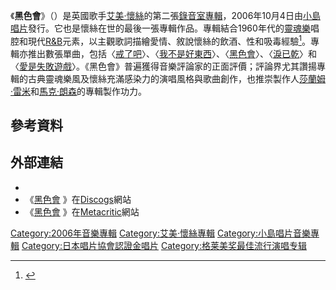 {{Infobox album <!-- See Wikipedia:WikiProject_Albums -->
| Name        = 黑色會
| Type        = studio
| Artist      = [[艾美·懷絲|艾美·懷絲]]
| Cover       = 
| Released    = 2006年10月4日
| Recorded    = 2006年
| Genre       = [[當代節奏藍調|R&B]]、[[靈魂樂|靈魂]]、[[Pop_(音樂類型)|pop]]、[[新靈魂樂|新靈魂]]
| Length      = 34:55 
| Label       = [[小島唱片|小島唱片]]
| Producer    = [[莎蘭姆·雷米|莎蘭姆·雷米]]、[[馬克·朗森|馬克·朗森]]
| Last album  = {{lang|en|''[[Frank_(怀恩豪斯专辑)|Frank]]''}}<br />（2003）
| This album  = {{lang|en|'''''Back to Black'''''}}<br />（2006）
| Next album  = 
| Misc        = 
{{Singles
  | Name           = 《黑色會》
  | Type           = studio
  | Single 1       = [[戒了吧|戒了吧]]
  | Single 1 date  = 2006年10月23日
  | Single 2       = [[我不是好東西|我不是好東西]]
  | Single 2 date  = 2007年1月7日
  | Single 3       = [[黑色會_(歌曲)|黑色會]]
  | Single 3 date  = 2007年4月30日
  | Single 4       = [[淚已乾|淚已乾]]
  | Single 4 date  = 2007年8月13日
  | Single 5       = [[愛是失敗遊戲|愛是失敗遊戲]]
  | Single 5 date  = 2007年12月10日
  | single 6       = [[只是朋友|只是朋友]]
  | single 6 date  = 2008年7月21日
}}}}
《'''黑色會'''》（{{lang-en|Back to Black}}）是英國歌手[[艾美·懷絲|艾美·懷絲]]的第二張[[錄音室專輯|錄音室專輯]]，2006年10月4日由[[小島唱片|小島唱片]]發行。它也是懷絲在世的最後一張專輯作品。專輯結合1960年代的[[靈魂樂|靈魂樂]]唱腔和現代[[當代節奏藍調|R&B]]元素，以主觀歌詞描繪愛情、敘說懷絲的飲酒、性和吸毒經驗<ref name="notes">{{cite web |url=http://www.cduniverse.com/search/xx/music/pid/7378751/a/Back%2BTo%2BBlack.htm |title=Product Page: ''Back to Black'' |work=Muze |accessdate=2010-08-26 |deadurl=yes |archiveurl=https://www.webcitation.org/5sHGcSulU?url=http://www.cduniverse.com/search/xx/music/pid/7378751/a/Back+To+Black.htm |archivedate=2010-08-26 }}</ref>。專輯亦推出數張單曲，包括〈[[戒了吧|戒了吧]]〉、〈[[我不是好東西|我不是好東西]]〉、〈[[黑色會_(歌曲)|黑色會]]〉、〈[[淚已乾|淚已乾]]〉和〈[[愛是失敗遊戲|愛是失敗遊戲]]〉。《黑色會》普遍獲得音樂評論家的正面評價；評論界尤其讚揚專輯的古典靈魂樂風及懷絲充滿感染力的演唱風格與歌曲創作，也推崇製作人[[莎蘭姆·雷米|莎蘭姆·雷米]]和[[馬克·朗森|馬克·朗森]]的專輯製作功力。

== 參考資料 ==
{{Reflist|2}}

== 外部連結 ==
* {{Official|http://www.amywinehouse.com/}}
* 《[http://www.discogs.com/Amy-Winehouse-Back-To-Black/master/51256 黑色會] {{Wayback|url=http://www.discogs.com/Amy-Winehouse-Back-To-Black/master/51256 |date=20210403032639 }}》在[[Discogs|Discogs]]網站
* 《[http://www.metacritic.com/music/artists/winehouseamy/backtoblack 黑色會] {{Wayback|url=http://www.metacritic.com/music/artists/winehouseamy/backtoblack |date=20100520042755 }}》在[[Metacritic|Metacritic]]網站

{{DEFAULTSORT:Back To Black}}
[[Category:2006年音樂專輯|Category:2006年音樂專輯]]
[[Category:艾美·懷絲專輯|Category:艾美·懷絲專輯]]
[[Category:小島唱片音樂專輯|Category:小島唱片音樂專輯]]
[[Category:日本唱片協會認證金唱片|Category:日本唱片協會認證金唱片]]
[[Category:格莱美奖最佳流行演唱专辑|Category:格莱美奖最佳流行演唱专辑]]